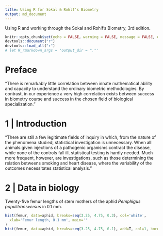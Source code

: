 ```yaml
---
title: Using R for Sokal & Rohlf's Biometry
output: md_document
---
```


Using R and working through the Sokal and Rohlf's Biometry, 3rd edition.

```r
knitr::opts_chunk$set(echo = FALSE, warning = FALSE, message = FALSE, dpi = 300, fig.path='png/')
devtools::document("r")
devtools::load_all("r")
# let R_rmarkdown_args = 'output_dir = "."'
```


# Preface

"There is remarkably little correlation between innate mathematical ability and
capacity to understand the ordinary biometric methodologies. By contrast, in
our experience a very high correlation exists between success in biometry
course and success in the chosen field of biological specialization."

# 1 | Introduction

"There are still a few legitimate fields of inquiry in which, from the nature
of the phenomena studied, statistical investigation is unnecessary. When all
animals given injections of a pathogenic organisms contract the disease, while
none of the controls fall ill, statistical testing is hardly needed. Much more
frequent, however, are investigations, such as those determining the relation
betweens smoking and heart disease, where the variability of the outcomes
necessitates statistical analysis."

# 2 | Data in biology

Twenty-five femur lengths of stem mothers of the aphid _Pemphigus
populitransversus_ in 0.1 mm.

```r
hist(femur, data=aphid, breaks=seq(3.25, 4.75, 0.3), col='white', 
  xlab='Femur length, 0.1 mm', main=''
)
hist(femur, data=aphid, breaks=seq(3.25, 4.75, 0.1), add=T, col=1, border='white')
```

